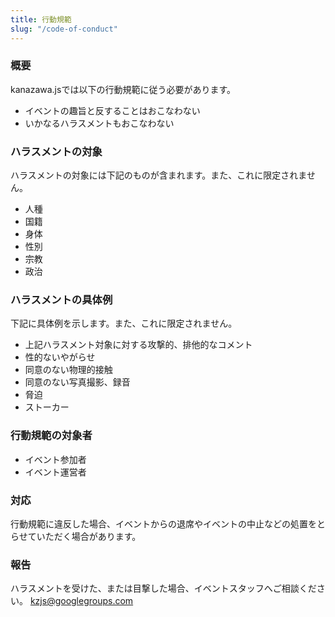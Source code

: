 ```yaml
---
title: 行動規範
slug: "/code-of-conduct"
---
```


### 概要
kanazawa.jsでは以下の行動規範に従う必要があります。
- イベントの趣旨と反することはおこなわない
- いかなるハラスメントもおこなわない

### ハラスメントの対象
ハラスメントの対象には下記のものが含まれます。また、これに限定されません。
- 人種
- 国籍
- 身体
- 性別
- 宗教
- 政治

### ハラスメントの具体例
下記に具体例を示します。また、これに限定されません。
- 上記ハラスメント対象に対する攻撃的、排他的なコメント
- 性的ないやがらせ
- 同意のない物理的接触
- 同意のない写真撮影、録音
- 脅迫
- ストーカー

### 行動規範の対象者
- イベント参加者
- イベント運営者

### 対応
行動規範に違反した場合、イベントからの退席やイベントの中止などの処置をとらせていただく場合があります。

### 報告
ハラスメントを受けた、または目撃した場合、イベントスタッフへご相談ください。
[kzjs@googlegroups.com](mailto:kzjs@googlegroups.com)
